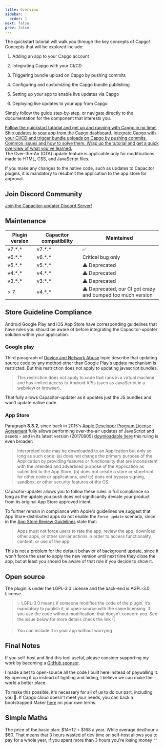 ```yaml
---
title: Overview 
sidebar:
  order: 1
next: false
prev: false
---
```



The quickstart tutorial will walk you through the key concepts of Capgo! Concepts that will be explored include:

<Steps>

1. Adding an app to your Capgo account

2. Integrating Capgo with your CI/CD

3. Triggering bundle upload on Capgo by pushing commits 

4. Configuring and customizing the Capgo bundle publishing

5. Setting up your app to enable live updates via Capgo

6. Deploying live updates to your app from Capgo

</Steps>

Simply follow the guide step-by-step, or navigate directly to the documentation for the component that interests you.


<CardGrid stagger>
  <a href="/docs/getting-started/add-an-app/" ><Card title="Start the Tutorial" icon="rocket" >
    Follow the quickstart tutorial and get up and running with Capgo in no time!
  </Card></a>
  <a href="/docs/getting-started/deploy/"><Card title="Ship updates" icon="pencil">
    Ship updates to your app from the Capgo dashboard.
  </Card></a>
  <a href="/docs/getting-started/cicd-integration/"><Card title="Automate updates" icon="pencil">
    Integrate Capgo with your CI/CD and trigger bundle uploads on Capgo by pushing commits.
  </Card></a>
  <a href="/docs/getting-started/trouble-shooting"><Card title="Trouble Shooting" icon="open-book">
    Common issues and how to solve them.
  </Card></a>
  <a href="/docs/getting-started/wrap-up/"><Card title="Wrap Up" icon="pencil">
    Wrap up the tutorial and get a quick overview of what you've learned.
  </Card></a>
</CardGrid>

<Aside type="tip">
The Over-the-Air (OTA) update feature is applicable only for modifications made to HTML, CSS, and JavaScript files.

If you make any changes to the native code, such as updates to Capacitor plugins, it is mandatory to resubmit the application to the app store for approval.
</Aside>

## Join Discord Community

[Join the Capacitor-updater Discord Server!](https://discord.com/invite/VnYRvBfgA6)

## Maintenance

| Plugin version | Capacitor compatibility | Maintained        |
| -------------- | ----------------------- | ----------------- |
| v7.\*.\*       | v7.\*.\*                | ✅                 |
| v6.\*.\*       | v6.\*.\*                | Critical bug only |
| v5.\*.\*       | v5.\*.\*                | ⚠️ Deprecated |
| v4.\*.\*       | v4.\*.\*                | ⚠️ Deprecated |
| v3.\*.\*       | v3.\*.\*                | ⚠️ Deprecated     |
| > 7            | v4.\*.\*                | ⚠️ Deprecated, our CI got crazy and bumped too much version     |

## Store Guideline Compliance

Android Google Play and iOS App Store have corresponding guidelines that have rules you should be aware of before integrating the Capacitor-updater solution within your application.

### Google play

Third paragraph of [Device and Network Abuse](https://support.google.com/googleplay/android-developer/answer/9888379/?hl=en) topic describe that updating source code by any method other than Google Play's update mechanism is restricted. But this restriction does not apply to updating javascript bundles.
> This restriction does not apply to code that runs in a virtual machine and has limited access to Android APIs (such as JavaScript in a webview or browser).

That fully allows Capacitor-updater as it updates just the JS bundles and won't update native code.

### App Store

Paragraph **3.3.2**, since back in 2015's [Apple Developer Program License Agreement](https://developer.apple.com/programs/ios/information/) fully allows performing over-the-air updates of JavaScript and assets -  and in its latest version (20170605) [downloadable here](https://developer.apple.com/terms/) this ruling is even broader:

> Interpreted code may be downloaded to an Application but only so long as such code: (a) does not change the primary purpose of the Application by providing features or functionality that are inconsistent with the intended and advertised purpose of the Application as submitted to the App Store, (b) does not create a store or storefront for other code or applications, and (c) does not bypass signing, sandbox, or other security features of the OS.

Capacitor-updater allows you to follow these rules in full compliance so long as the update you push does not significantly deviate your product from its original App Store approved intent.

To further remain in compliance with Apple's guidelines we suggest that App Store-distributed apps do not enable the `Force update` scenario, since in the [App Store Review Guidelines](https://developer.apple.com/app-store/review/guidelines/) state that:

> Apps must not force users to rate the app, review the app, download other apps, or other similar actions in order to access functionality, content, or use of the app.

This is not a problem for the default behavior of background update, since it won't force the user to apply the new version until next time they close the app, but at least you should be aware of that role if you decide to show it.

## Open source

The plugin is under the LGPL-3.0 License and the back-end is AGPL-3.0 License.

> 💡 LGPL-3.0 means if someone modifies the code of the plugin, it’s mandatory to publish it, in open-source with the same licensing. If you use the code without modification, that doesn’t concern you. See the issue below for more details check the link 👇

<LinkCard
	title="Licensing?"
	href="https://github.com/Cap-go/capacitor-updater/issues/7"
/>


<LinkCard
	title="Try GPTS Capgo to Get help instead of reading  the docs"
	href="https://chat.openai.com/g/g-3dMwHbF2w-capgo-doc-gpt"
/>


> You can include it in your app without worrying

## Final Notes

If you self-host and find this tool useful, please consider supporting my work by becoming a [GitHub sponsor](https://github.com/sponsors/riderx/).

I made a bet to open-source all the code I built here instead of paywalling it. By opening it up instead of fighting and hiding, I believe we can make the world a better place.

To make this possible, it's necessary for all of us to do our part, including you 🥹. If Capgo cloud doesn't meet your needs, you can back a bootstrapped Maker [here](https://github.com/sponsors/riderx/) on your own terms.

## Simple Maths

The price of the basic plan: $14*12 = $168 a year.
While average dev/hour = $60.
That means that 3 hours wasted of dev time on self-host allows you to pay for a whole year, if you spent more than 3 hours you're losing money ^^
